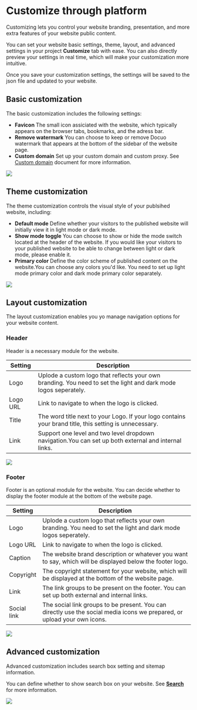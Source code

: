# Customize through platform

Customizing lets you control your website branding, presentation, and more extra features of your website public content.

You can set your website basic settings, theme, layout, and advanced settings in your project **Customize** tab with ease. You can also directly preview your settings in real time, which will make your customization more intuitive.

<Note title="Note">
Once you save your customization settings, the settings will be saved to the json file and updated to your website.
</Note>


## Basic customization

The basic customization includes the following settings:
- **Favicon**  The small icon assiciated with the website, which typically appears on the browser tabs, bookmarks, and the adress bar.
- **Remove watermark**  You can choose to keep or remove Docuo watermark that appears at the bottom of the sidebar of the website page.
- **Custom domain**  Set up your custom domain and custom proxy. See [Custom domain](./custom-domain.mdx) document for more information. 

<Frame width="auto" height="auto" >
  <img src="../docs_image/customize_2.png"  />
</Frame>

## Theme customization

The theme customization controls the visual style of your publsihed website, including:
- **Default mode** Define whether your visitors to the published website will initially view it in light mode or dark mode. 
- **Show mode toggle** You can choose to show or hide the mode switch located at the header of the website. If you would like your visitors to your published website to be able to change between light or dark mode, please enable it.  
- **Primary color** Define the color scheme of published content on the website.You can choose any colors you'd like. You need to set up light mode primary color and dark mode primary color separately. 

<Frame width="auto" height="auto" >
  <img src="../docs_image/customize_3.png"  />
</Frame>

## Layout customization

The layout customization enables you yo manage navigation options for your website content.

### Header

Header is a necessary module for the website.

| Setting         | Description                                                                                                     | 
| --------------- | --------------------------------------------------------------------------------------------------------------- |
| Logo            | Uplode a custom logo that reflects your own branding. You need to set the light and dark mode logos seperately. |
| Logo URL        | Link to navigate to when the logo is clicked.                                                                   |
| Title           | The word title next to your Logo. If your logo contains your brand title, this setting is unnecessary.          |
| Link            | Support one level and two level dropdown navigation.You can set up both external and internal links.             |

<Frame width="auto" height="auto" >
  <img src="../docs_image/customize_4.png"  />
</Frame>

### Footer

Footer is an optional module for the website. You can decide whether to display the footer module at the bottom of the website page. 

| Setting         | Description                                                                                                              |
| --------------- | ------------------------------------------------------------------------------------------------------------------------ |
| Logo            | Uplode a custom logo that reflects your own branding. You need to set the light and dark mode logos seperately.          |
| Logo URL        | Link to navigate to when the logo is clicked.                                                                            |
| Caption         | The website brand description or whatever you want to say, which will be displayed below the footer logo.                |
| Copyright       | The copyright statement for your website, which will be displayed at the bottom of the website page.                     |
| Link            | The link groups to be present on the footer. You can set up both external and internal links.                            |
| Social link     | The social link groups to be present. You can directly use the social media icons we prepared, or upload your own icons. |

<Frame width="auto" height="auto" >
  <img src="../docs_image/customize_5.png"  />
</Frame>

## Advanced customization

Advanced customization includes search box setting and sitemap information.

You can define whether to show search box on your website. See [**Search**](../engaging-users/search.mdx) for more information. 

<Frame width="auto" height="auto" >
  <img src="../docs_image/customize_6.png"  />
</Frame>



